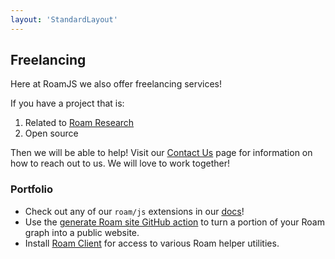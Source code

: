 ```yaml
---
layout: 'StandardLayout'
---
```


## Freelancing

Here at RoamJS we also offer freelancing services!

If you have a project that is:

1. Related to [Roam Research](http://roamresearch.com)
1. Open source

Then we will be able to help! Visit our [Contact Us](/contact) page for information on how to reach out to us. We will love to work together!

### Portfolio

- Check out any of our `roam/js` extensions in our [docs](/docs)!
- Use the [generate Roam site GitHub action](https://github.com/dvargas92495/generate-roam-site-action) to turn a portion of your Roam graph into a public website.
- Install [Roam Client](https://github.com/dvargas92495/roam-client) for access to various Roam helper utilities.
